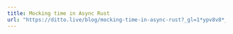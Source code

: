 ---
title: Mocking time in Async Rust
url: "https://ditto.live/blog/mocking-time-in-async-rust?_gl=1*ypv8v8*_ga*MTA5NjczOTM0MC4xNzM1MDU4ODkz*_ga_D8PMW3CCL2*MTczNTU2ODA2NC44LjEuMTczNTU2OTQ5Ny42MC4wLjA."
---
